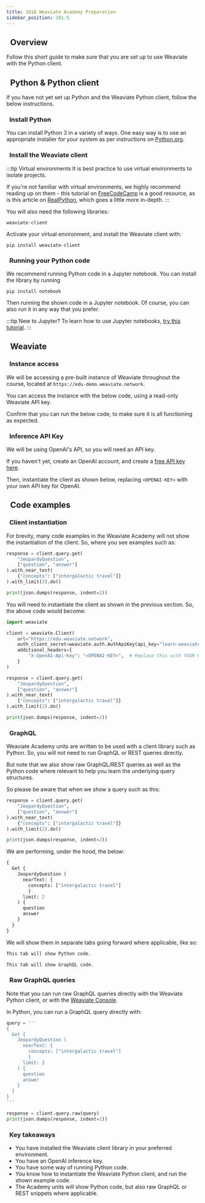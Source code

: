 ```yaml
---
title: 101A Weaviate Academy Preparation
sidebar_position: 101.5
---
```



## <i class="fa-solid fa-square-chevron-right"></i>&nbsp;&nbsp;Overview

Follow this short guide to make sure that you are set up to use Weaviate with the Python client.

<!-- <img src={imageUrl} alt="Image alt" width="75%"/> -->

## <i class="fa-solid fa-square-chevron-right"></i>&nbsp;&nbsp;Python & Python client

If you have not yet set up Python and the Weaviate Python client, follow the below instructions.

### <i class="fa-solid fa-code"></i>&nbsp;&nbsp;Install Python

You can install Python 3 in a variety of ways. One easy way is to use an appropriate installer for your system as per instructions on [Python.org](https://www.python.org/downloads/).

### <i class="fa-solid fa-code"></i>&nbsp;&nbsp;Install the Weaviate client

:::tip Virtual environments
It is best practice to use virtual environments to isolate projects.

If you're not familiar with virtual environments, we highly recommend reading up on them - this tutorial on [FreeCodeCamp](https://www.freecodecamp.org/news/how-to-setup-virtual-environments-in-python/) is a good resource, as is this article on [RealPython](https://realpython.com/python-virtual-environments-a-primer/), which goes a little more in-depth.
:::

You will also need the following libraries:

```
weaviate-client
```

Activate your virtual environment, and install the Weaviate client with:

```shell
pip install weaviate-client
```

### <i class="fa-solid fa-code"></i>&nbsp;&nbsp;Running your Python code

We recommend running Python code in a Jupyter notebook. You can install the library by running

```shell
pip install notebook
```

Then running the shown code in a Jupyter notebook. Of course, you can also run it in any way that you prefer.

:::tip New to Jupyter?
To learn how to use Jupyter notebooks, [try this tutorial](https://realpython.com/jupyter-notebook-introduction/).
:::

## <i class="fa-solid fa-square-chevron-right"></i>&nbsp;&nbsp;Weaviate

### <i class="fa-solid fa-code"></i>&nbsp;&nbsp;Instance access

We will be accessing a pre-built instance of Weaviate throughout the course, located at `https://edu-demo.weaviate.network`.

You can access the instance with the below code, using a read-only Weaviate API key.

Confirm that you can run the below code, to make sure it is all functioning as expected.


<InstantiationCheck/>

### <i class="fa-solid fa-code"></i>&nbsp;&nbsp;Inference API Key

We will be using OpenAI's API, so you will need an API key.

If you haven't yet, create an OpenAI account, and create a [free API key here](https://platform.openai.com/account/api-keys).

Then, instantiate the client as shown below, replacing `<OPENAI-KEY>` with your own API key for OpenAI.


<InstantiationWithOpenai/>

## <i class="fa-solid fa-square-chevron-right"></i>&nbsp;&nbsp;Code examples

### <i class="fa-solid fa-code"></i>&nbsp;&nbsp;Client instantiation

For brevity, many code examples in the Weaviate Academy will not show the instantiation of the client. So, where you see examples such as:

```python
response = client.query.get(
    "JeopardyQuestion",
    ["question", "answer"]
).with_near_text(
    {"concepts": ["intergalactic travel"]}
).with_limit(2).do()

print(json.dumps(response, indent=2))
```

You will need to instantiate the client as shown in the previous section. So, the above code would become:

```python
import weaviate

client = weaviate.Client(
    url="https://edu.weaviate.network",
    auth_client_secret=weaviate.auth.AuthApiKey(api_key="learn-weaviate"),  # A read-only API Key for the Weaviate instance
    additional_headers={
        "X-OpenAI-Api-Key": "<OPENAI-KEY>",  # Replace this with YOUR OpenAI API key
    }
)

response = client.query.get(
    "JeopardyQuestion",
    ["question", "answer"]
).with_near_text(
    {"concepts": ["intergalactic travel"]}
).with_limit(2).do()

print(json.dumps(response, indent=2))
```

### <i class="fa-solid fa-code"></i>&nbsp;&nbsp;GraphQL

Weaviate Academy units are written to be used with a client library such as Python. So, you will not need to run GraphQL or REST queries directly.

But note that we also show raw GraphQL/REST queries as well as the Python code where relevant to help you learn the underlying query structures.

So please be aware that when we show a query such as this:

```python
response = client.query.get(
    "JeopardyQuestion",
    ["question", "answer"]
).with_near_text(
    {"concepts": ["intergalactic travel"]}
).with_limit(2).do()

print(json.dumps(response, indent=2))
```

We are performing, under the hood, the below:

```graphql
{
  Get {
    JeopardyQuestion (
      nearText: {
        concepts: ["intergalactic travel"]
        }
      limit: 2
    ) {
      question
      answer
    }
  }
}
```

We will show them in separate tabs going forward where applicable, like so:

<!-- Delete these imports if already imported in the file -->

<Tabs groupId="languages">
<TabItem value="py" label="Python">

```python
This tab will show Python code.
```

</TabItem>
<TabItem value="graphql" label="GraphQL">

```graphql
This tab will show GraphQL code.
```

</TabItem>
</Tabs>

### <i class="fa-solid fa-code"></i>&nbsp;&nbsp;Raw GraphQL queries

Note that you can run raw GraphQL queries directly with the Weaviate Python client, or with the [Weaviate Console](https://console.weaviate.io/).

In Python, you can run a GraphQL query directly with:

```python
query = '''
{
  Get {
    JeopardyQuestion (
      nearText: {
        concepts: ["intergalactic travel"]
        }
      limit: 2
    ) {
      question
      answer
    }
  }
}
'''

response = client.query.raw(query)
print(json.dumps(response, indent=2))
```

<!-- Or, the Weaviate Console provides a graphical interface that you can connect to your Weaviate instance and run queries. -->

<!-- TODO - show specific steps to do this when WCS launches -->

### <i class="fa-solid fa-lightbulb-on"></i>&nbsp;&nbsp;Key takeaways

- You have installed the Weaviate client library in your preferred environment.
- You have an OpenAI inference key.
- You have some way of running Python code.
- You know how to instantiate the Weaviate Python client, and run the shown example code.
- The Academy units will show Python code, but also raw GraphQL or REST snippets where applicable.


<GiscusDocComment />
